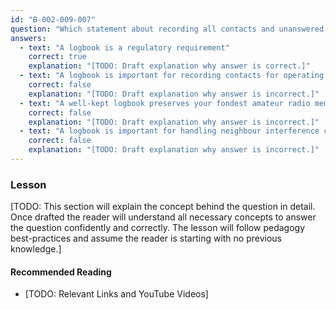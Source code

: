```yaml
---
id: "B-002-009-007"
question: "Which statement about recording all contacts and unanswered CQ calls in a paper or computer-based station logbook is NOT correct?"
answers:
  - text: "A logbook is a regulatory requirement"
    correct: true
    explanation: "[TODO: Draft explanation why answer is correct.]"
  - text: "A logbook is important for recording contacts for operating awards"
    correct: false
    explanation: "[TODO: Draft explanation why answer is incorrect.]"
  - text: "A well-kept logbook preserves your fondest amateur radio memories for years"
    correct: false
    explanation: "[TODO: Draft explanation why answer is incorrect.]"
  - text: "A logbook is important for handling neighbour interference complaints"
    correct: false
    explanation: "[TODO: Draft explanation why answer is incorrect.]"
---
```


### Lesson

[TODO: This section will explain the concept behind the question in detail. Once drafted the reader will understand all necessary concepts to answer the question confidently and correctly. The lesson will follow pedagogy best-practices and assume the reader is starting with no previous knowledge.]

#### Recommended Reading

- [TODO: Relevant Links and YouTube Videos]
